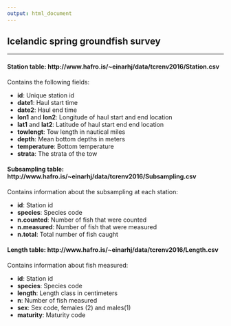 ```yaml
---
output: html_document
---
```


## Icelandic spring groundfish survey
___

#### Station table: http://www.hafro.is/~einarhj/data/tcrenv2016/Station.csv

Contains the following fields:

  * __id__: Unique station id
  * __date1__: Haul start time
  * __date2__: Haul end time
  * __lon1__ and __lon2__: Longitude of haul start and end location
  * __lat1__ and __lat2__: Latitude of haul start end end location
  * __towlengt__: Tow length in nautical miles
  * __depth__: Mean bottom depths in meters
  * __temperature__: Bottom temperature
  * __strata__: The strata of the tow

#### Subsampling table: http://www.hafro.is/~einarhj/data/tcrenv2016/Subsampling.csv

Contains information about the subsampling at each station:

  * __id__: Station id
  * __species__: Species code
  * __n.counted__: Number of fish that were counted
  * __n.measured__: Number of fish that were measured
  * __n.total__: Total number of fish caught

#### Length table: http://www.hafro.is/~einarhj/data/tcrenv2016/Length.csv

Contains information about fish measured:

  * __id__: Station id
  * __species__: Species code
  * __length__: Length class in centimeters
  * __n__: Number of fish measured
  * __sex__: Sex code, females (2) and males(1)
  * __maturity__: Maturity code
  
